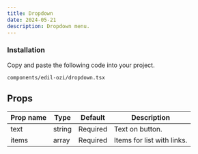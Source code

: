 ```yaml
---
title: Dropdown
date: 2024-05-21
description: Dropdown menu.
---
```


<ComponentPreview name="dropdown-demo" />

<Steps>

### Installation

Copy and paste the following code into your project.

```text
components/edil-ozi/dropdown.tsx
```

<ComponentSource name="dropdown" />

</Steps>

## Props

| Prop name   | Type     | Default  | Description                        |
| ----------- | -------- | -------  | ---------------------------------- |
| text        | string   | Required | Text on button.                    |
| items       | array    | Required | Items for list with links.          |

